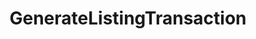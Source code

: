 ---
title: GenerateListingTransaction
openapi: ./sequence-marketplace.json post /rpc/Marketplace/GenerateListingTransaction
---